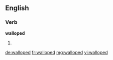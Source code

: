 ==English==

===Verb===
'''walloped'''

# {{past of|wallop}}

[[de:walloped]]
[[fr:walloped]]
[[mg:walloped]]
[[vi:walloped]]